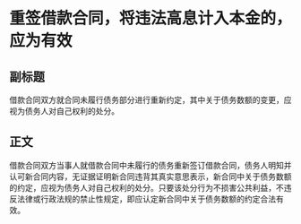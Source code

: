 # 重签借款合同，将违法高息计入本金的，应为有效
## 副标题
借款合同双方就合同未履行债务部分进行重新约定，其中关于债务数额的变更，应视为债务人对自己权利的处分。
## 正文
借款合同双方当事人就借款合同中未履行的债务重新签订借款合同，债务人明知并认可新合同内容，无证据证明新合同违背其真实意思表示，新合同中关于债务数额的约定，应视为债务人对自己权利的处分。只要该处分行为不损害公共利益，不违反法律或行政法规的禁止性规定，即应认定新合同中关于债务数额的约定合法有效。